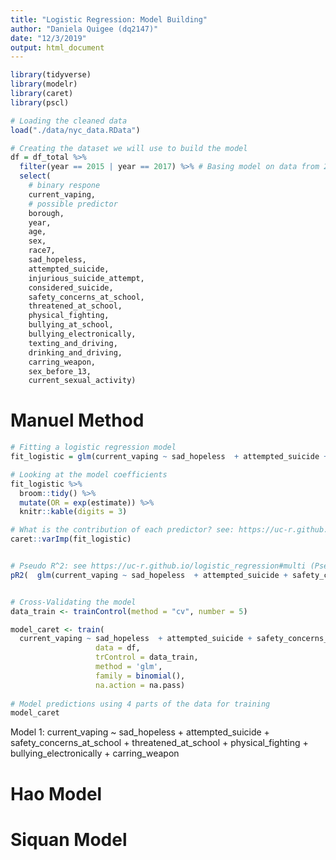 ```yaml
---
title: "Logistic Regression: Model Building"
author: "Daniela Quigee (dq2147)"
date: "12/3/2019"
output: html_document
---
```


```r
library(tidyverse)
library(modelr)
library(caret)
library(pscl)
```


```r
# Loading the cleaned data
load("./data/nyc_data.RData")
```


```r
# Creating the dataset we will use to build the model
df = df_total %>% 
  filter(year == 2015 | year == 2017) %>% # Basing model on data from 2015 and 2017
  select(
    # binary respone
    current_vaping,
    # possible predictor
    borough,
    year,
    age,
    sex,
    race7,
    sad_hopeless,
    attempted_suicide,
    injurious_suicide_attempt,
    considered_suicide,
    safety_concerns_at_school,
    threatened_at_school,
    physical_fighting,
    bullying_at_school,
    bullying_electronically,
    texting_and_driving,
    drinking_and_driving, 
    carring_weapon,
    sex_before_13,
    current_sexual_activity) 
```



# Manuel Method

```r
# Fitting a logistic regression model
fit_logistic = glm(current_vaping ~ sad_hopeless  + attempted_suicide + safety_concerns_at_school + threatened_at_school + physical_fighting + bullying_electronically + carring_weapon  , data = df, family = binomial())

# Looking at the model coefficients
fit_logistic %>% 
  broom::tidy() %>% 
  mutate(OR = exp(estimate)) %>%
  knitr::kable(digits = 3)
```

```r
# What is the contribution of each predictor? see: https://uc-r.github.io/logistic_regression#multi
caret::varImp(fit_logistic)


# Pseudo R^2: see https://uc-r.github.io/logistic_regression#multi (Pseudo R^2 about 0.40 considered good)
pR2(  glm(current_vaping ~ sad_hopeless  + attempted_suicide + safety_concerns_at_school + threatened_at_school + physical_fighting + bullying_electronically + carring_weapon  , data = df, family = binomial())  )["McFadden"]


# Cross-Validating the model
data_train <- trainControl(method = "cv", number = 5)

model_caret <- train(
  current_vaping ~ sad_hopeless  + attempted_suicide + safety_concerns_at_school + threatened_at_school + physical_fighting + bullying_electronically + carring_weapon,
                   data = df,
                   trControl = data_train,
                   method = 'glm',
                   family = binomial(),
                   na.action = na.pass)
  
# Model predictions using 4 parts of the data for training 
model_caret
```


Model 1: current_vaping ~ sad_hopeless  + attempted_suicide + safety_concerns_at_school + threatened_at_school + physical_fighting + bullying_electronically + carring_weapon



# Hao Model





# Siquan Model